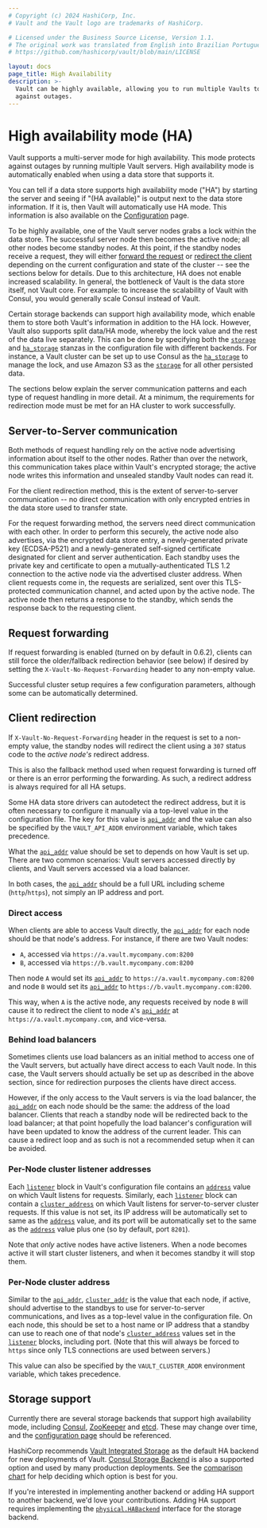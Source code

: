 ```yaml
---
# Copyright (c) 2024 HashiCorp, Inc.
# Vault and the Vault logo are trademarks of HashiCorp.

# Licensed under the Business Source License, Version 1.1.
# The original work was translated from English into Brazilian Portuguese.
# https://github.com/hashicorp/vault/blob/main/LICENSE

layout: docs
page_title: High Availability
description: >-
  Vault can be highly available, allowing you to run multiple Vaults to protect
  against outages.
---
```


# High availability mode (HA)

Vault supports a multi-server mode for high availability. This mode protects
against outages by running multiple Vault servers. High availability mode
is automatically enabled when using a data store that supports it.

You can tell if a data store supports high availability mode ("HA") by starting
the server and seeing if "(HA available)" is output next to the data store
information. If it is, then Vault will automatically use HA mode. This
information is also available on the
[Configuration](/vault/docs/configuration) page.

To be highly available, one of the Vault server nodes grabs a lock within the
data store. The successful server node then becomes the active node; all other
nodes become standby nodes. At this point, if the standby nodes receive a
request, they will either [forward the request](#request-forwarding) or
[redirect the client](#client-redirection) depending on the current
configuration and state of the cluster -- see the sections below for details.
Due to this architecture, HA does not enable increased scalability. In general,
the bottleneck of Vault is the data store itself, not Vault core. For example:
to increase the scalability of Vault with Consul, you would generally scale
Consul instead of Vault.

Certain storage backends can support high availability mode, which enable them
to store both Vault's information in addition to the HA lock. However, Vault
also supports split data/HA mode, whereby the lock value and the rest of the
data live separately. This can be done by specifying both the
[`storage`](/vault/docs/configuration#storage) and
[`ha_storage`](/vault/docs/configuration#ha_storage) stanzas in the configuration file
with different backends. For instance, a Vault cluster can be set up to use
Consul as the [`ha_storage`](/vault/docs/configuration#ha_storage) to manage the lock,
and use Amazon S3 as the [`storage`](/vault/docs/configuration#storage) for all other
persisted data.

The sections below explain the server communication patterns and each type of
request handling in more detail. At a minimum, the requirements for redirection
mode must be met for an HA cluster to work successfully.

## Server-to-Server communication

Both methods of request handling rely on the active node advertising
information about itself to the other nodes. Rather than over the network, this
communication takes place within Vault's encrypted storage; the active node
writes this information and unsealed standby Vault nodes can read it.

For the client redirection method, this is the extent of server-to-server
communication -- no direct communication with only encrypted entries in the
data store used to transfer state.

For the request forwarding method, the servers need direct communication with
each other. In order to perform this securely, the active node also advertises,
via the encrypted data store entry, a newly-generated private key (ECDSA-P521)
and a newly-generated self-signed certificate designated for client and server
authentication. Each standby uses the private key and certificate to open a
mutually-authenticated TLS 1.2 connection to the active node via the advertised
cluster address. When client requests come in, the requests are serialized,
sent over this TLS-protected communication channel, and acted upon by the
active node. The active node then returns a response to the standby, which
sends the response back to the requesting client.

## Request forwarding

If request forwarding is enabled (turned on by default in 0.6.2), clients can
still force the older/fallback redirection behavior (see below) if desired by
setting the `X-Vault-No-Request-Forwarding` header to any non-empty value.

Successful cluster setup requires a few configuration parameters, although some
can be automatically determined.

## Client redirection

If `X-Vault-No-Request-Forwarding` header in the request is set to a non-empty
value, the standby nodes will redirect the client using a `307` status code to
the _active node's_ redirect address.

This is also the fallback method used when request forwarding is turned off or
there is an error performing the forwarding. As such, a redirect address is
always required for all HA setups.

Some HA data store drivers can autodetect the redirect address, but it is often
necessary to configure it manually via a top-level value in the configuration
file. The key for this value is [`api_addr`](/vault/docs/configuration#api_addr) and
the value can also be specified by the `VAULT_API_ADDR` environment variable,
which takes precedence.

What the [`api_addr`](/vault/docs/configuration#api_addr) value should be set to
depends on how Vault is set up. There are two common scenarios: Vault servers
accessed directly by clients, and Vault servers accessed via a load balancer.

In both cases, the [`api_addr`](/vault/docs/configuration#api_addr) should be a full
URL including scheme (`http`/`https`), not simply an IP address and port.

### Direct access

When clients are able to access Vault directly, the
[`api_addr`](/vault/docs/configuration#api_addr) for each node should be that node's
address. For instance, if there are two Vault nodes:

- `A`, accessed via `https://a.vault.mycompany.com:8200`
- `B`, accessed via `https://b.vault.mycompany.com:8200`

Then node `A` would set its
[`api_addr`](/vault/docs/configuration#api_addr) to
`https://a.vault.mycompany.com:8200` and node `B` would set its
[`api_addr`](/vault/docs/configuration#api_addr) to
`https://b.vault.mycompany.com:8200`.

This way, when `A` is the active node, any requests received by node `B` will
cause it to redirect the client to node `A`'s
[`api_addr`](/vault/docs/configuration#api_addr) at `https://a.vault.mycompany.com`,
and vice-versa.

### Behind load balancers

Sometimes clients use load balancers as an initial method to access one of the
Vault servers, but actually have direct access to each Vault node. In this
case, the Vault servers should actually be set up as described in the above
section, since for redirection purposes the clients have direct access.

However, if the only access to the Vault servers is via the load balancer, the
[`api_addr`](/vault/docs/configuration#api_addr) on each node should be the same: the
address of the load balancer. Clients that reach a standby node will be
redirected back to the load balancer; at that point hopefully the load
balancer's configuration will have been updated to know the address of the
current leader. This can cause a redirect loop and as such is not a recommended
setup when it can be avoided.

### Per-Node cluster listener addresses

Each [`listener`](/vault/docs/configuration/listener) block in Vault's configuration
file contains an [`address`](/vault/docs/configuration/listener/tcp#address) value on
which Vault listens for requests. Similarly, each
[`listener`](/vault/docs/configuration/listener) block can contain a
[`cluster_address`](/vault/docs/configuration/listener/tcp#cluster_address) on which
Vault listens for server-to-server cluster requests. If this value is not set,
its IP address will be automatically set to same as the
[`address`](/vault/docs/configuration/listener/tcp#address) value, and its port will
be automatically set to the same as the
[`address`](/vault/docs/configuration/listener/tcp#address) value plus one (so by
default, port `8201`).

Note that _only_ active nodes have active listeners. When a node becomes active
it will start cluster listeners, and when it becomes standby it will stop them.

### Per-Node cluster address

Similar to the [`api_addr`](/vault/docs/configuration#api_addr),
[`cluster_addr`](/vault/docs/configuration#cluster_addr) is the value that each node,
if active, should advertise to the standbys to use for server-to-server
communications, and lives as a top-level value in the configuration file. On
each node, this should be set to a host name or IP address that a standby can
use to reach one of that node's
[`cluster_address`](/vault/docs/configuration#cluster_address) values set in the
[`listener`](/vault/docs/configuration/listener) blocks, including port. (Note that
this will always be forced to `https` since only TLS connections are used
between servers.)

This value can also be specified by the `VAULT_CLUSTER_ADDR` environment
variable, which takes precedence.

## Storage support

Currently there are several storage backends that support high availability
mode, including [Consul](/vault/docs/configuration/storage/consul),
[ZooKeeper](/vault/docs/configuration/storage/zookeeper) and [etcd](/vault/docs/configuration/storage/etcd). These may
change over time, and the [configuration page](/vault/docs/configuration) should be
referenced.

HashiCorp recommends [Vault Integrated Storage](/vault/docs/configuration/storage/raft) as the default HA backend for new deployments of Vault. [Consul Storage Backend](/vault/docs/configuration/storage/consul) is also a supported option and used by many production deployments. See the [comparison chart](/vault/docs/configuration/storage#integrated-storage-vs-consul-as-vault-storage) for help deciding which option is best for you.

If you're interested in implementing another backend or adding HA support to
another backend, we'd love your contributions. Adding HA support requires
implementing the
[`physical.HABackend`](https://pkg.go.dev/github.com/hashicorp/vault/sdk/physical#HABackend)
interface for the storage backend.
